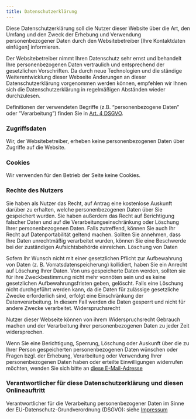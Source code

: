 ```yaml
---
title: Datenschutzerklärung
---
```

Diese Datenschutzerklärung soll die Nutzer dieser Website über die Art, den Umfang und den Zweck der Erhebung und Verwendung personenbezogener Daten durch den Websitebetreiber [Ihre Kontaktdaten einfügen] informieren.

Der Websitebetreiber nimmt Ihren Datenschutz sehr ernst und behandelt Ihre personenbezogenen Daten vertraulich und entsprechend der gesetzlichen Vorschriften. Da durch neue Technologien und die ständige Weiterentwicklung dieser Webseite Änderungen an dieser Datenschutzerklärung vorgenommen werden können, empfehlen wir Ihnen sich die Datenschutzerklärung in regelmäßigen Abständen wieder durchzulesen.

Definitionen der verwendeten Begriffe (z.B. “personenbezogene Daten” oder “Verarbeitung”) finden Sie in [Art. 4 DSGVO](https://eur-lex.europa.eu/legal-content/DE/TXT/?uri=CELEX%3A32016R0679).

### Zugriffsdaten

Wir, der Websitebetreiber, erheben keine personenbezogenen Daten über Zugriffe auf die Website.

### Cookies

Wir verwenden für den Betrieb der Seite keine Cookies.

### Rechte des Nutzers

Sie haben als Nutzer das Recht, auf Antrag eine kostenlose Auskunft darüber zu erhalten, welche personenbezogenen Daten über Sie gespeichert wurden. Sie haben außerdem das Recht auf Berichtigung falscher Daten und auf die Verarbeitungseinschränkung oder Löschung Ihrer personenbezogenen Daten. Falls zutreffend, können Sie auch Ihr Recht auf Datenportabilität geltend machen. Sollten Sie annehmen, dass Ihre Daten unrechtmäßig verarbeitet wurden, können Sie eine Beschwerde bei der zuständigen Aufsichtsbehörde einreichen.
Löschung von Daten

Sofern Ihr Wunsch nicht mit einer gesetzlichen Pflicht zur Aufbewahrung von Daten (z. B. Vorratsdatenspeicherung) kollidiert, haben Sie ein Anrecht auf Löschung Ihrer Daten. Von uns gespeicherte Daten werden, sollten sie für ihre Zweckbestimmung nicht mehr vonnöten sein und es keine gesetzlichen Aufbewahrungsfristen geben, gelöscht. Falls eine Löschung nicht durchgeführt werden kann, da die Daten für zulässige gesetzliche Zwecke erforderlich sind, erfolgt eine Einschränkung der Datenverarbeitung. In diesem Fall werden die Daten gesperrt und nicht für andere Zwecke verarbeitet.
Widerspruchsrecht

Nutzer dieser Webseite können von ihrem Widerspruchsrecht Gebrauch machen und der Verarbeitung ihrer personenbezogenen Daten zu jeder Zeit widersprechen.

Wenn Sie eine Berichtigung, Sperrung, Löschung oder Auskunft über die zu Ihrer Person gespeicherten personenbezogenen Daten wünschen oder Fragen bzgl. der Erhebung, Verarbeitung oder Verwendung Ihrer personenbezogenen Daten haben oder erteilte Einwilligungen widerrufen möchten, wenden Sie sich bitte an [diese E-Mail-Adresse](mail@eugen.pissarskoi.de)

### Verantwortlicher für diese Datenschutzerklärung und diesen Onlineauftritt

Verantwortlicher für die Verarbeitung personenbezogener Daten im Sinne der EU-Datenschutz-Grundverordnung (DSGVO): siehe [Impressum](./about.qmd)

